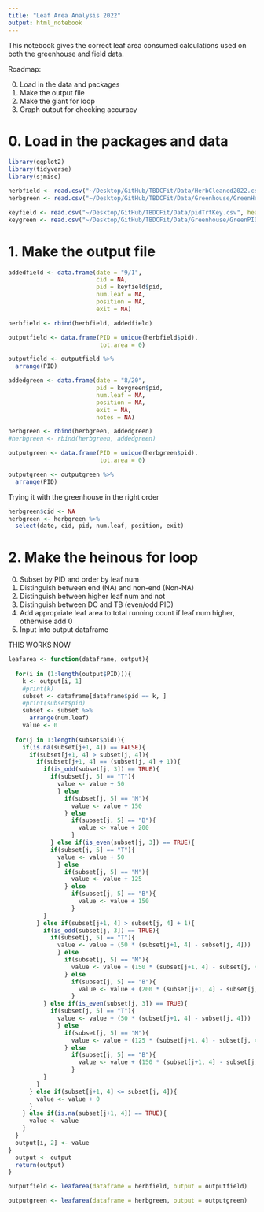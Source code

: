 ```yaml
---
title: "Leaf Area Analysis 2022"
output: html_notebook
---
```


This notebook gives the correct leaf area consumed calculations used on both the greenhouse and field data. 

Roadmap: 

0. Load in the data and packages
1. Make the output file 
2. Make the giant for loop
3. Graph output for checking accuracy


# 0. Load in the packages and data

```r
library(ggplot2)
library(tidyverse)
library(sjmisc)
```

```r
herbfield <- read.csv("~/Desktop/GitHub/TBDCFit/Data/HerbCleaned2022.csv", header = TRUE)
herbgreen <- read.csv("~/Desktop/GitHub/TBDCFit/Data/Greenhouse/GreenHerbAug4.csv", header = TRUE)

keyfield <- read.csv("~/Desktop/GitHub/TBDCFit/Data/pidTrtKey.csv", header = TRUE)
keygreen <- read.csv("~/Desktop/GitHub/TBDCFit/Data/Greenhouse/GreenPIDTrtKey.csv", header = TRUE)
```

# 1. Make the output file

```r
addedfield <- data.frame(date = "9/1", 
                         cid = NA,
                         pid = keyfield$pid, 
                         num.leaf = NA, 
                         position = NA, 
                         exit = NA)

herbfield <- rbind(herbfield, addedfield)

outputfield <- data.frame(PID = unique(herbfield$pid), 
                          tot.area = 0)

outputfield <- outputfield %>%
  arrange(PID)
```

```r
addedgreen <- data.frame(date = "8/20", 
                         pid = keygreen$pid, 
                         num.leaf = NA, 
                         position = NA, 
                         exit = NA, 
                         notes = NA)

herbgreen <- rbind(herbgreen, addedgreen)
#herbgreen <- rbind(herbgreen, addedgreen)

outputgreen <- data.frame(PID = unique(herbgreen$pid), 
                          tot.area = 0)

outputgreen <- outputgreen %>%
  arrange(PID)
```

Trying it with the greenhouse in the right order

```r
herbgreen$cid <- NA
herbgreen <- herbgreen %>%
  select(date, cid, pid, num.leaf, position, exit)
```


# 2. Make the heinous for loop

0. Subset by PID and order by leaf num
1. Distinguish between end (NA) and non-end (Non-NA)
2. Distinguish between higher leaf num and not 
3. Distinguish between DC and TB (even/odd PID)
4. Add appropriate leaf area to total running count if leaf num higher, otherwise add 0
5. Input into output dataframe


THIS WORKS NOW

```r
leafarea <- function(dataframe, output){
  
  for(i in (1:length(output$PID))){
    k <- output[i, 1]
    #print(k)
    subset <- dataframe[dataframe$pid == k, ]
    #print(subset$pid)
    subset <- subset %>%
      arrange(num.leaf)
    value <- 0
  
  for(j in 1:length(subset$pid)){
    if(is.na(subset[j+1, 4]) == FALSE){
      if(subset[j+1, 4] > subset[j, 4]){
        if(subset[j+1, 4] == (subset[j, 4] + 1)){
          if(is_odd(subset[j, 3]) == TRUE){
            if(subset[j, 5] == "T"){
              value <- value + 50
              } else 
                if(subset[j, 5] == "M"){
                  value <- value + 150
                } else
                  if(subset[j, 5] == "B"){
                    value <- value + 200
                  }
            } else if(is_even(subset[j, 3]) == TRUE){
            if(subset[j, 5] == "T"){
              value <- value + 50
              } else 
                if(subset[j, 5] == "M"){
                  value <- value + 125
                } else
                  if(subset[j, 5] == "B"){
                    value <- value + 150
                  }
          }
        } else if(subset[j+1, 4] > subset[j, 4] + 1){
          if(is_odd(subset[j, 3]) == TRUE){
            if(subset[j, 5] == "T"){
              value <- value + (50 * (subset[j+1, 4] - subset[j, 4]))
              } else 
                if(subset[j, 5] == "M"){
                  value <- value + (150 * (subset[j+1, 4] - subset[j, 4]))
                } else
                  if(subset[j, 5] == "B"){
                    value <- value + (200 * (subset[j+1, 4] - subset[j, 4]))
                  }
          } else if(is_even(subset[j, 3]) == TRUE){
            if(subset[j, 5] == "T"){
              value <- value + (50 * (subset[j+1, 4] - subset[j, 4]))
              } else 
                if(subset[j, 5] == "M"){
                  value <- value + (125 * (subset[j+1, 4] - subset[j, 4]))
                } else
                  if(subset[j, 5] == "B"){
                    value <- value + (150 * (subset[j+1, 4] - subset[j, 4]))
                  }
          }
        }
      } else if(subset[j+1, 4] <= subset[j, 4]){
        value <- value + 0
      }
    } else if(is.na(subset[j+1, 4]) == TRUE){
      value <- value
    }
  }
  output[i, 2] <- value
}
  output <- output
  return(output)
}
```


```r
outputfield <- leafarea(dataframe = herbfield, output = outputfield)
```


```r
outputgreen <- leafarea(dataframe = herbgreen, output = outputgreen)
```



